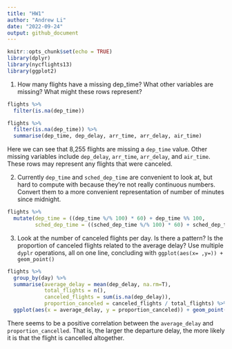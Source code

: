```yaml
---
title: "HW1"
author: "Andrew Li"
date: "2022-09-24"
output: github_document
---
```


```r
knitr::opts_chunk$set(echo = TRUE)
library(dplyr)
library(nycflights13)
library(ggplot2)
```

1. How many flights have a missing dep_time? What other variables are missing?
What might these rows represent?
```r
flights %>%
  filter(is.na(dep_time))
```
```r
flights %>%
  filter(is.na(dep_time)) %>%
  summarise(dep_time, dep_delay, arr_time, arr_delay, air_time)
```

Here we can see that 8,255 flights are missing a `dep_time` value. Other missing
variables include `dep_delay`, `arr_time`, `arr_delay`, and `air_time`. These rows
may represent any flights that were canceled.



2. Currently `dep_time` and `sched_dep_time` are convenient to look at, but
hard to compute with because they’re not really continuous numbers. Convert
them to a more convenient representation of number of minutes since midnight.
```r
flights %>%
  mutate(dep_time = ((dep_time %/% 100) * 60) + dep_time %% 100,
         sched_dep_time = ((sched_dep_time %/% 100) * 60) + sched_dep_time %% 100)
```



3. Look at the number of canceled flights per day. Is there a pattern? Is the
proportion of canceled flights related to the average delay? Use multiple
`dyplr` operations, all on one line, concluding with
`ggplot(aes(x= ,y=)) + geom_point()`
```r
flights %>%
  group_by(day) %>%
  summarise(average_delay = mean(dep_delay, na.rm=T),
            total_flights = n(),
            canceled_flights = sum(is.na(dep_delay)),
            proportion_canceled = canceled_flights / total_flights) %>%
  ggplot(aes(x = average_delay, y = proportion_canceled)) + geom_point()
```

There seems to be a positive correlation between the `average_delay` and
`proportion_cancelled`. That is, the larger the departure delay, the more likely
it is that the flight is cancelled altogether.
